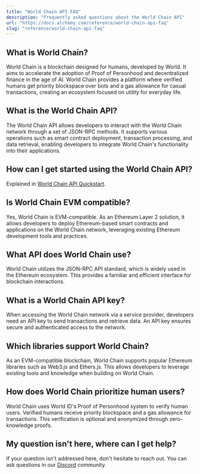 ```yaml
---
title: "World Chain API FAQ"
description: "Frequently asked questions about the World Chain API"
url: "https://docs.alchemy.com/reference/world-chain-api-faq"
slug: "reference/world-chain-api-faq"
---
```


## What is World Chain?

World Chain is a blockchain designed for humans, developed by World. It aims to accelerate the adoption of Proof of Personhood and decentralized finance in the age of AI. World Chain provides a platform where verified humans get priority blockspace over bots and a gas allowance for casual transactions, creating an ecosystem focused on utility for everyday life.

## What is the World Chain API?

The World Chain API allows developers to interact with the World Chain network through a set of JSON-RPC methods. It supports various operations such as smart contract deployment, transaction processing, and data retrieval, enabling developers to integrate World Chain's functionality into their applications.

## How can I get started using the World Chain API?

Explained in [World Chain API Quickstart](/reference/worldchain-api-quickstart).

## Is World Chain EVM compatible?

Yes, World Chain is EVM-compatible. As an Ethereum Layer 2 solution, it allows developers to deploy Ethereum-based smart contracts and applications on the World Chain network, leveraging existing Ethereum development tools and practices.

## What API does World Chain use?

World Chain utilizes the JSON-RPC API standard, which is widely used in the Ethereum ecosystem. This provides a familiar and efficient interface for blockchain interactions.

## What is a World Chain API key?

When accessing the World Chain network via a service provider, developers need an API key to send transactions and retrieve data. An API key ensures secure and authenticated access to the network.

## Which libraries support World Chain?

As an EVM-compatible blockchain, World Chain supports popular Ethereum libraries such as Web3.js and Ethers.js. This allows developers to leverage existing tools and knowledge when building on World Chain.

## How does World Chain prioritize human users?

World Chain uses World ID's Proof of Personhood system to verify human users. Verified humans receive priority blockspace and a gas allowance for transactions. This verification is optional and anonymized through zero-knowledge proofs.

## My question isn't here, where can I get help?

If your question isn't addressed here, don't hesitate to reach out. You can ask questions in our [Discord](https://alchemy.com/discord) community.
